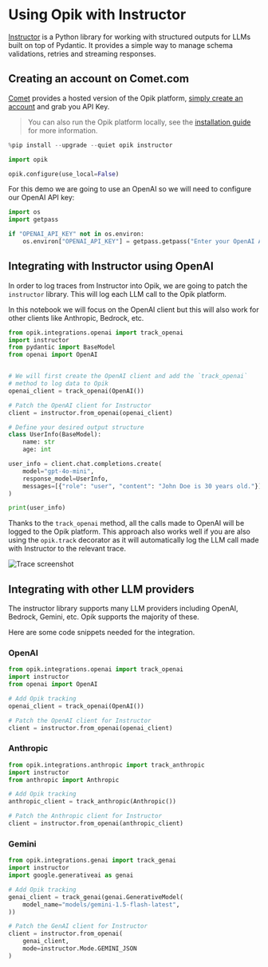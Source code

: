 # Using Opik with Instructor

[Instructor](https://github.com/instructor-ai/instructor) is a Python library for working with structured outputs for LLMs built on top of Pydantic. It provides a simple way to manage schema validations, retries and streaming responses.

## Creating an account on Comet.com

[Comet](https://www.comet.com/site?from=llm&utm_source=opik&utm_medium=colab&utm_content=haystack&utm_campaign=opik) provides a hosted version of the Opik platform, [simply create an account](https://www.comet.com/signup?from=llm&utm_source=opik&utm_medium=colab&utm_content=haystack&utm_campaign=opik) and grab you API Key.

> You can also run the Opik platform locally, see the [installation guide](https://www.comet.com/docs/opik/self-host/overview/?from=llm&utm_source=opik&utm_medium=colab&utm_content=haystack&utm_campaign=opik) for more information.


```python
%pip install --upgrade --quiet opik instructor
```


```python
import opik

opik.configure(use_local=False)
```

For this demo we are going to use an OpenAI so we will need to configure our OpenAI API key:


```python
import os
import getpass

if "OPENAI_API_KEY" not in os.environ:
    os.environ["OPENAI_API_KEY"] = getpass.getpass("Enter your OpenAI API key: ")
```

## Integrating with Instructor using OpenAI

In order to log traces from Instructor into Opik, we are going to patch the `instructor` library. This will log each LLM call to the Opik platform.

In this notebook we will focus on the OpenAI client but this will also work for other clients like Anthropic, Bedrock, etc.


```python
from opik.integrations.openai import track_openai
import instructor
from pydantic import BaseModel
from openai import OpenAI


# We will first create the OpenAI client and add the `track_openai`
# method to log data to Opik
openai_client = track_openai(OpenAI())

# Patch the OpenAI client for Instructor
client = instructor.from_openai(openai_client)

# Define your desired output structure
class UserInfo(BaseModel):
    name: str
    age: int

user_info = client.chat.completions.create(
    model="gpt-4o-mini",
    response_model=UserInfo,
    messages=[{"role": "user", "content": "John Doe is 30 years old."}],
)

print(user_info)
```

Thanks to the `track_openai` method, all the calls made to OpenAI will be logged to the Opik platform. This approach also works well if you are also using the `opik.track` decorator as it will automatically log the LLM call made with Instructor to the relevant trace.

![Trace screenshot](https://raw.githubusercontent.com/comet-ml/opik/main/apps/opik-documentation/documentation/fern/img/cookbook/instructor_cookbook.png)

## Integrating with other LLM providers

The instructor library supports many LLM providers including OpenAI, Bedrock, Gemini, etc. Opik supports the majority of these.

Here are some code snippets needed for the integration.

### OpenAI


```python
from opik.integrations.openai import track_openai
import instructor
from openai import OpenAI

# Add Opik tracking
openai_client = track_openai(OpenAI())

# Patch the OpenAI client for Instructor
client = instructor.from_openai(openai_client)
```

### Anthropic


```python
from opik.integrations.anthropic import track_anthropic
import instructor
from anthropic import Anthropic

# Add Opik tracking
anthropic_client = track_anthropic(Anthropic())

# Patch the Anthropic client for Instructor
client = instructor.from_openai(anthropic_client)
```

### Gemini


```python
from opik.integrations.genai import track_genai
import instructor
import google.generativeai as genai

# Add Opik tracking
genai_client = track_genai(genai.GenerativeModel(
    model_name="models/gemini-1.5-flash-latest",
))

# Patch the GenAI client for Instructor
client = instructor.from_openai(
    genai_client,
    mode=instructor.Mode.GEMINI_JSON
)
```
